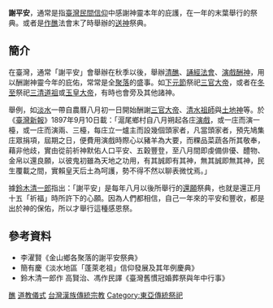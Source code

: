 '''謝平安'''，通常是指[[臺灣民間信仰|臺灣民間信仰]]中感謝神靈本年的庇護，在一年的末葉舉行的祭典。或者是[[作醮|作醮]]法會末了時舉辦的[[送神|送神]]祭典。

==簡介==
在臺灣，通常「謝平安」會舉辦在秋季以後，舉辦[[清醮|清醮]]、[[誦經|誦經]][[法會|法會]]、[[演戲酬神|演戲酬神]]，用以酬謝神靈今年的庇佑，常常是全[[聚落|聚落]]的盛事。如[[下元節|下元節]]祭祀[[三官大帝|三官大帝]]，或者在[[冬至|冬至]]祭祀[[三清道祖|三清道祖]]或[[玉皇大帝|玉皇大帝]]，有時也會旁及其他諸神。

舉例，如[[淡水|淡水]]一帶自農曆八月初一日開始酬謝[[三官大帝|三官大帝]]、[[清水祖師|清水祖師]]與[[土地神|土地神]]等。於《[[臺灣新報|臺灣新報]]》1897年9月10日載：「滬尾鄉村自八月朔起各庄[[演戲|演戲]]，或一庄而演一檯，或一庄而演兩、三檯，每庄立一爐主而設幾個頭家者，凡當頭家者，預先鳩集庄眾捐項，屆期之日，便費用演戲時際心以豬羊為大要，而粿品菜蔬各所其敬奉，藉非他歧，實由從前祈神默佑人口平安、五穀豐登，至八月間即虔備俳優、醴物、金帛以還良願，以彼鬼初雖為天地之功用，有其誠即有其神，無其誠即無其神，民生覆載之間，實賴皇天后土為呵護，勢不得不然以聊表微忱焉。」

據[[鈴木清一郎|鈴木清一郎]]指出：「謝平安」是每年八月以後所舉行的[[還願|還願]]祭典，也就是還正月十五「祈福」時所許下的心願。因為人們都相信，自己一年來的平安和豐收，都是出於神的保佑，所以才舉行這種感恩祭。

==參考資料==
*李濯賢《金山鄉各聚落的謝平安祭典》
*簡有慶《淡水地區「蓬萊老祖」信仰發展及其年例慶典》
*鈴木清一郎作 高賢治、馮作民譯《臺灣舊慣冠婚葬祭與年中行事》

[[Category:醮|]]
[[Category:道教儀式|]]
[[Category:台灣漢族傳統宗教|]]
[[Category:東亞傳統祭祀|Category:東亞傳統祭祀]]